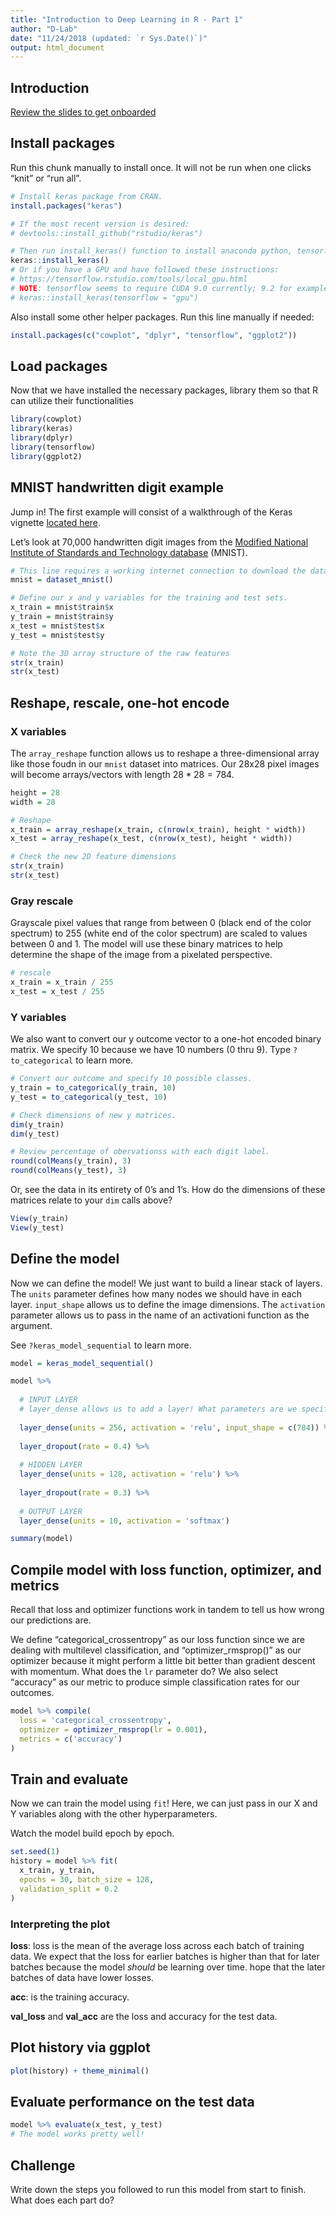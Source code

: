 ```yaml
---
title: "Introduction to Deep Learning in R - Part 1"
author: "D-Lab"
date: "11/24/2018 (updated: `r Sys.Date()`)"
output: html_document
---
```


## Introduction

[Review the slides to get onboarded](https://dlab-berkeley.github.io/Deep-Learning-in-R/slides.html#1)

## Install packages

Run this chunk manually to install once. It will not be run when one clicks "knit" or "run all".

```r
# Install keras package from CRAN.
install.packages("keras")

# If the most recent version is desired:
# devtools::install_github("rstudio/keras")

# Then run install_keras() function to install anaconda python, tensorflow, and keras.
keras::install_keras()
# Or if you have a GPU and have followed these instructions:
# https://tensorflow.rstudio.com/tools/local_gpu.html
# NOTE: tensorflow seems to require CUDA 9.0 currently; 9.2 for example will not work.
# keras::install_keras(tensorflow = "gpu")
```

Also install some other helper packages. Run this line manually if needed:
```r
install.packages(c("cowplot", "dplyr", "tensorflow", "ggplot2"))
```

## Load packages

Now that we have installed the necessary packages, library them so that R can utilize their functionalities

```r
library(cowplot)
library(keras)
library(dplyr)
library(tensorflow)
library(ggplot2)
```

## MNIST handwritten digit example

Jump in! The first example will consist of a walkthrough of the Keras vignette [located here](https://cran.r-project.org/web/packages/keras/vignettes/getting_started.html).  

Let's look at 70,000 handwritten digit images from the [Modified National Institute of Standards and Technology database](https://en.wikipedia.org/wiki/MNIST_database) (MNIST).  

```r
# This line requires a working internet connection to download the data the first time.
mnist = dataset_mnist()
```

```r
# Define our x and y variables for the training and test sets.
x_train = mnist$train$x
y_train = mnist$train$y
x_test = mnist$test$x
y_test = mnist$test$y

# Note the 3D array structure of the raw features
str(x_train)
str(x_test)
```

## Reshape, rescale, one-hot encode

### X variables
The `array_reshape` function allows us to reshape a three-dimensional array like those foudn in our `mnist` dataset into matrices. Our 28x28 pixel images will become arrays/vectors with length $28*28 = 784$. 

```r
height = 28
width = 28

# Reshape
x_train = array_reshape(x_train, c(nrow(x_train), height * width))
x_test = array_reshape(x_test, c(nrow(x_test), height * width))

# Check the new 2D feature dimensions
str(x_train)
str(x_test)
```

### Gray rescale

Grayscale pixel values that range from between 0 (black end of the color spectrum) to 255 (white end of the color spectrum) are scaled to values between 0 and 1. The model will use these binary matrices to help determine the shape of the image from a pixelated perspective. 

```r
# rescale
x_train = x_train / 255
x_test = x_test / 255
```

### Y variables

We also want to convert our y outcome vector to a one-hot encoded binary matrix. We specify 10 because we have 10 numbers (0 thru 9). Type `?to_categorical` to learn more. 

```r
# Convert our outcome and specify 10 possible classes.
y_train = to_categorical(y_train, 10)
y_test = to_categorical(y_test, 10)

# Check dimensions of new y matrices.
dim(y_train)
dim(y_test)

# Review percentage of obervationss with each digit label.
round(colMeans(y_train), 3)
round(colMeans(y_test), 3)
```

Or, see the data in its entirety of 0's and 1's. How do the dimensions of these matrices relate to your `dim` calls above? 
```r
View(y_train)
View(y_test)
```

## Define the model

Now we can define the model! We just want to build a linear stack of layers. The `units` parameter defines how many nodes we should have in each layer. `input_shape` allows us to define the image dimensions. The `activation` parameter allows us to pass in the name of an activationi function as the argument.  

See `?keras_model_sequential` to learn more.

```r
model = keras_model_sequential() 

model %>% 
  
  # INPUT LAYER
  # layer_dense allows us to add a layer! What parameters are we specifying?
  
  layer_dense(units = 256, activation = 'relu', input_shape = c(784)) %>% 
  
  layer_dropout(rate = 0.4) %>% 
  
  # HIDDEN LAYER 
  layer_dense(units = 128, activation = 'relu') %>%
  
  layer_dropout(rate = 0.3) %>%
  
  # OUTPUT LAYER
  layer_dense(units = 10, activation = 'softmax')

summary(model)
```

## Compile model with loss function, optimizer, and metrics
Recall that loss and optimizer functions work in tandem to tell us how wrong our predictions are.  

We define "categorical_crossentropy" as our loss function since we are dealing with multilevel classification, and "optimizer_rmsprop()" as our optimizer because it might perform a little bit better than gradient descent with momentum. What does the `lr` parameter do? We also select "accuracy" as our metric to produce simple classification rates for our outcomes.
```r
model %>% compile(
  loss = 'categorical_crossentropy',
  optimizer = optimizer_rmsprop(lr = 0.001),
  metrics = c('accuracy')
)
```

## Train and evaluate
Now we can train the model using `fit`! Here, we can just pass in our X and Y variables along with the other hyperparameters.  

Watch the model build epoch by epoch. 
```r
set.seed(1)
history = model %>% fit(
  x_train, y_train, 
  epochs = 30, batch_size = 128, 
  validation_split = 0.2
)
```

### Interpreting the plot

**loss**: loss is the mean of the average loss across each batch of training data. We expect that the loss for earlier batches is higher than that for later batches because the model _should_ be learning over time.  hope that the later batches of data have lower losses.  

**acc**: is the training accuracy.  

**val_loss** and **val_acc** are the loss and accuracy for the test data. 

## Plot history via ggplot

```r
plot(history) + theme_minimal()
```

## Evaluate performance on the test data

```r
model %>% evaluate(x_test, y_test)
# The model works pretty well! 
```

## Challenge
Write down the steps you followed to run this model from start to finish. What does each part do? 